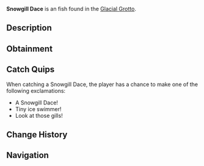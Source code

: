 {{FishInfobox
|image          = Snowgill Dace.png
|rarity         = Uncommon
|sea            = First Sea
|location       = [[Glacial Grotto]]
|sublocation    = 
|sources        = Fishing Rod
|radar_location = 
|xp             = 90
|weather        = 
|time           = Day
|season         = Winter
|bait           = Worm
|base_weight    = 2.5
|base_value     = 160
|weight_range   = 1.5
|base_chance    = 70
|base_resil     = 75
}}
'''Snowgill Dace''' is an {{Rarity|Uncommon}} fish found in the [[Glacial Grotto]].

== Description ==
{{Description|A small, silvery fish with frosty-white gills and a faint blue stripe along its side.|Bestiary Entry}}

== Obtainment ==
{{Description|Common in the grotto's shallow waters.|Bestiary Hint}}
{{Fish Availability|
Glacial Grotto
|top_rods      = 
Trident Rod\198000.41\15970.06;
Training Rod\197497.91\31695.23;
Azure Of Lagoon\197190.8\15670.5;
Leviathan's Fang Rod\195800.04\21934.76;
No-Life Rod\194786.74\22750.96;
Flimsy Rod\156416.99\36861.51;
Resourceful Rod\175402.67\18629.07;
Nocturnal Rod\122563.04\95407.93;
Fungal Rod\171515.91\23697.57;
Firefly Rod\178483.23\23468.89;
Free Spirit Rod\194598.85\15936.34;
Blazebringer Rod\184593.67\20630.4;
Zeus Rod\183325.19\20488.63;
Depthseeker Rod\182988.8\19743.74;
Verdant Shear Rod\182866.48\19783.19;
Avalanche Rod\180775.3\17846.22;
Challenger's Rod\179522.6\20696.6;
Volcanic Rod\179036.53\20009.33;
Rod Of The Depths\168651.19\18762.24;
Seraphic Rod\167206.98\22603.23;
Rod Of The Forgotten Fang\166385.56\20647.49;
Rod Of The Exalted One\157610.02\17620.71;
Astralhook Rod\153887.71\0;
Ethereal Prism Rod\153559.16\0;
Steady Rod\84566.14\9341.47
|recommended   = Trident Rod
}}

== Catch Quips ==
When catching a Snowgill Dace, the player has a chance to make one of the following exclamations:
* A Snowgill Dace!
* Tiny ice swimmer!
* Look at those gills!

== Change History ==
{{Change History|{{subst:Current Version}}}}

== Navigation ==
{{Fish Navbox|Glacial Grotto}}